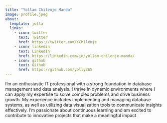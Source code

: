 ```yaml
---
title: "Yollam Chilenje Manda"
image: profile.jpeg
about:
  template: jolla
  links:
    - icon: twitter
      text: Twitter
      href: https://twitter.com/YChilenje
    - icon: linkedin
      text: LinkedIn
      href: https://linkedin.com/in/yollam-chilenje-manda/
    - icon: github
      text: Github
      href: https://github.com/yolly265
---
```


I'm an enthusiastic IT professional with a strong foundation in database management and data analysis. I thrive in dynamic environments where I can apply my expertise to solve complex problems and drive business growth. My experience includes implementing and managing database systems, as well as utilizing data visualization tools to communicate insights effectively. I'm passionate about continuous learning and am excited to contribute to innovative projects that make a meaningful impact
